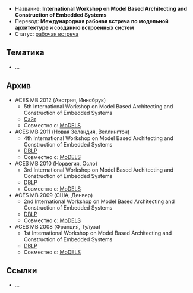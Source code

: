 * Название: '''International Workshop on Model Based Architecting and Construction of Embedded Systems'''
* Перевод: '''Международная рабочая встреча по модельной архитектуре и созданию встроенных систем'''
* Статус: [[Workshop|рабочая встреча]]

== Тематика ==
* …

== Архив ==
* ACES MB 2012 (Австрия, Иннсбрук)
** 5th International Workshop on Model Based Architecting and Construction of Embedded Systems
** [http://emsig.embedded-systems-portal.org/index.php/hosted-events/all/2012/aces-mb-2012/overview/ Сайт]
** Совместно с: [[MoDELS]]
* ACES MB 2011 (Новая Зеландия, Веллингтон)
** 4th International Workshop on Model Based Architecting and Construction of Embedded Systems
** [http://dblp.uni-trier.de/db/conf/models/models2011w.html DBLP]
** Совместно с: [[MoDELS]]
* ACES MB 2010 (Норвегия, Осло)
** 3rd International Workshop on Model Based Architecting and Construction of Embedded Systems
** [http://dblp.uni-trier.de/db/conf/models/models2010w.html DBLP]
** Совместно с: [[MoDELS]]
* ACES MB 2009 (США, Денвер)
** 2nd International Workshop on Model Based Architecting and Construction of Embedded Systems
** [http://dblp.uni-trier.de/db/conf/models/models2009w.html DBLP]
** Совместно с: [[MoDELS]]
* ACES MB 2008 (Франция, Тулуза)
** 1st International Workshop on Model Based Architecting and Construction of Embedded Systems
** [http://dblp.uni-trier.de/db/conf/models/models2008w.html DBLP]
** Совместно с: [[MoDELS]]

== Ссылки ==
* …
